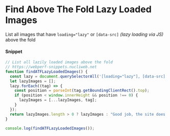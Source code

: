 # Find Above The Fold Lazy Loaded Images

List all images that have `loading="lazy"` or `[data-src]` _(lazy loading via JS)_ above the fold

#### Snippet

```js copy
// List all lazily loaded images above the fold
// https://webperf-snippets.nucliweb.net
function findATFLazyLoadedImages() {
  const lazy = document.querySelectorAll('[loading="lazy"], [data-src]');
  let lazyImages = [];
  lazy.forEach((tag) => {
    const position = parseInt(tag.getBoundingClientRect().top);
    if (position < window.innerHeight && position !== 0) {
      lazyImages = [...lazyImages, tag];
    }
  });
  return lazyImages.length > 0 ? lazyImages : "Good job, the site does not have any lazily loaded images in the viewport.";
}

console.log(findATFLazyLoadedImages());
```

